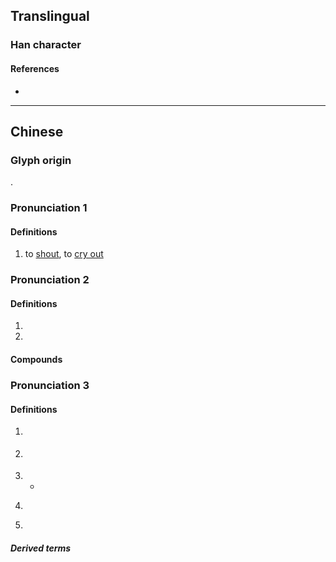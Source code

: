 {{character info}}
==Translingual==

===Han character===
{{Han char|rn=30|rad=口|as=03|sn=6|four=|canj=RCL|ids=⿰口丫}}

====References====
* {{Han ref|kx=0177.021|hdz=10584.020|uh=5416|ud=21526}}

----

==Chinese==
{{zh-forms}}

===Glyph origin===
{{Han compound|口|丫|ls=psc|c1=s|c2=p|t1=mouth}}.

===Pronunciation 1===
{{zh-pron
|m=yā
|c=
|h=pfs=
|md=
|mn=
|w=
|mc=y
|oc=y
|cat=v
}}

====Definitions====
{{zh-hanzi}}

# to [[shout]], to [[cry out]]

===Pronunciation 2===
{{zh-pron
|m=ā
|c=aa1
|h=pfs=
|md=
|mn=
|w=
|mc=y
|oc=y
|cat=part
}}

====Definitions====
{{zh-hanzi}}

# {{zh-synonym|啊|{{n-g|An exclamation particle.}}}}
# {{n-g|A phonetic component.}}

====Compounds====
{{zh-der|吖啶|吖丁啶}}

===Pronunciation 3===
{{zh-pron
|c=a1
|cat=part
}}

====Definitions====
{{zh-hanzi}} {{tlb|zh|Cantonese}}

# {{n-g|Used for making polite requests.}}
#: {{zh-x|埋 嚟 睇 吓 吖{a1}|Please come and have a look|C}}
# {{n-g|Used for making polite suggestions.}}
#: {{zh-x|不如 我哋 今晚 打邊爐 吖{a1}？|Shall we have hot pot tonight?|C}}
# {{rfdef|zh}}
#* {{zh-x|爭{zaang1} 咩 '''吖{a1}'''？兩樣 摳\溝{kau1} 埋 變 做 瀨尿 牛丸 吖{a1}笨？|What are you quarrelling for? Why not put the two together to become pissing beef balls, you fools?|ref='''1996''', {{w|The God of Cookery}}, spoken by {{w|Stephen Chow}}|C}}
# {{n-g|Used to express doubt in questions.}}
#: {{zh-x|噉 你 做嘢\做 完 做嘢\嘢 未 吖{a1}？|So, are you done yet?|C}}
# {{rfdef|zh}} <!--words.hk lists 7 separate senses, do not remove this until we cover all of them properly (whether or not we merge some of them)-->

=====Derived terms=====
{{zh-der|吖嘛|吖嗱|吖笨}}